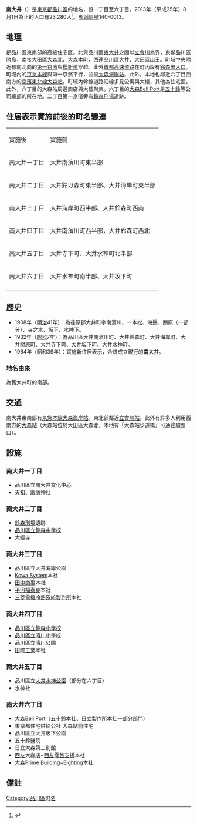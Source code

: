 {{Pathnav|日本|東京都|品川區|frame=1}}
{{Infobox Settlement
|official_name =  南大井
|native_name =
|settlement_type = [[町|町]]
|image_skyline = Isuzu motors head office oomori bell port.JPG
|imagesize = 200px
|image_caption = [[大森Bell_Port|大森Bell Port]]A館
|image_flag =
|image_seal =
| image_map =
| map_caption =
|subdivision_type = [[國家|國家]]
|subdivision_name = [[File:Flag_of_Japan.svg|border]] [[日本|日本]]
|subdivision_type1 = [[都道府縣|都道府縣]]
|subdivision_name1 = [[File:Flag_of_Tokyo_Prefecture.svg|25px]] [[東京都|東京都]]
|subdivision_type2 = [[東京都區部|特別區]]
|subdivision_name2 = [[File:Flag_of_Shinagawa,_Tokyo.svg|25px]] [[品川區|品川區]]
|subdivision_type3 =
|subdivision_name3 =
|established_title =
|established_date =
|government_type =
|leader_title =
|leader_name =
|area_magnitude =
|area_total_sq_mi =
|area_total_km2 =
|area_land_sq_mi =
|area_land_km2 =
|area_urban_sq_mi =
|area_urban_km2 =
|area_metro_km2 =
|area_metro_sq_mi =
|population_as_of= 2013年（平成25年）8月1日
|population_footnotes =
|population_total = 23280
|population_urban =
|population_metro =
|population_density_sq_mi =
|population_density_km2 =
| timezone = [[日本標準時間|JST]]
| utc_offset = +9
|timezone_DST =
|utc_offset_DST =
|latd=|latm=|lats=|latNS=
|longd=|longm=|longs=|longEW=
|elevation_footnotes=
|elevation_m =
|elevation_ft =
|postal_code_type = [[郵遞區號|郵遞區號]]
|postal_code = 140-0013　
|area_code =
|website =
|footnotes =
}}
'''南大井'''（{{jpn|j=南大井|hg=みなみおおい|rm=Higashi-ōi|f=y}}）是[[東京都|東京都]][[品川區|品川區]]的地名，設一丁目至六丁目。2013年（平成25年）8月1日為止的人口有23,280人<ref>{{Cite web |url=http://www.city.shinagawa.tokyo.jp/ct/other000044500/201308a.xls |title=世帯と人口‐例月表 【地区別、町丁別、地域センター別】 2013年8月1日現在 |accessdate=2013年8月7日 |archive-date=2014年2月23日 |archive-url=https://web.archive.org/web/20140223014045/http://www.city.shinagawa.tokyo.jp/ct/other000044500/201308a.xls |dead-url=no }}</ref>。[[郵遞區號|郵遞區號]]140-0013。

== 地理 ==
是品川區東南部的高級住宅區。北與品川區[[東大井|東大井]]之間以[[立會川|立會川]]為界，東鄰品川區[[勝島|勝島]]，南接[[大田區|大田區]][[大森北|大森北]]、[[大森本町|大森本町]]，西連品川區[[大井_(品川區)|大井]]、大田區[[山王_(大田區)|山王]]。町域中央附近有南北向的[[國道15號|第一京濱]]與[[櫻新道|櫻新道]]穿越。此外[[首都高速道路|首都高速道路]]在町內設有[[鈴森出入口|鈴森出入口]]。町域內的[[京急本線|京急本線]]與第一京濱平行，並設[[大森海岸站|大森海岸站]]。此外，本地也鄰近六丁目西南方的[[京濱東北線|京濱東北線]][[大森站_(東京都)|大森站]]。町域內幹線道路沿線多見公寓與大樓，其他為住宅區。此外，六丁目的大森站周邊商店與大樓聚集。六丁目的[[大森Bell_Port|大森Bell Port]]是[[五十鈴|五十鈴]]等公司總部的所在地。二丁目第一京濱旁有[[鈴森刑場|鈴森刑場]]遺跡。

==住居表示實施前後的町名變遷==
{| cellpadding="2"  cellspacing="0" border="1"
|-
|實施後
|實施前
|-
|南大井一丁目
|大井南濱川町東半部
|-
|南大井二丁目
|大井鈴ガ森町東半部、大井海岸町東半部
|-
|南大井三丁目
|大井海岸町西半部、大井鈴森町西南
|-
|南大井四丁目
|大井南濱川町西半部，大井鈴森町西北
|-
|南大井五丁目
|大井寺下町、大井水神町北半部
|-
|南大井六丁目
|大井水神町南半部、大井坂下町
|-
|}

== 歷史 ==
*1908年（[[明治|明治]]41年）：為荏原郡大井町字南濱川、一本松、海邊、關原（一部分）、寺之木、坂下、水神下。
*1932年（[[昭和|昭和]]7年）：為品川區大井南濱川町、大井鈴森町、大井海岸町、大井關原町、大井寺下町、大井坂下町、大井水神町。
*1964年（昭和39年）：實施新住居表示，合併成立現行的'''南大井'''。
=== 地名由來 ===
為舊大井町的南部。

== 交通 ==
南大井東南部有[[京急本線|京急本線]][[大森海岸站|大森海岸站]]。東北部鄰近[[立會川站|立會川站]]。此外有許多人利用西南方的[[大森站_(東京都)|大森站]]（大森站位於大田區大森北，本地有「大森站歩道橋」可通往驗票口）。

== 設施 ==
=== 南大井一丁目 ===
* 品川區立南大井文化中心
*[[天祖、諏訪神社|天祖、諏訪神社]]

=== 南大井二丁目 ===
* [[鈴森刑場|鈴森刑場]]遺跡
* [[品川區立鈴森中學校|品川區立鈴森中學校]]
* 大經寺

=== 南大井三丁目 ===
* 品川區立大井海岸公園
*[[Kowa_System|Kowa System]]本社
*[[田中商事|田中商事]]本社
*[[平河福泰克|平河福泰克]]本社
*[[三菱電機冷熱系統製作所|三菱電機冷熱系統製作所]]本社

=== 南大井四丁目 ===
* [[品川區立鈴森小學校|品川區立鈴森小學校]]
* [[品川區立濱川小學校|品川區立濱川小學校]]
* 品川區立濱川公園
*[[田町工業|田町工業]]本社

=== 南大井五丁目 ===
* 品川區立[[大井水神公園|大井水神公園]]（部分在六丁目）
* 水神社

=== 南大井六丁目 ===
* [[大森Bell_Port|大森Bell Port]]（[[五十鈴|五十鈴]]本社、[[日立製作所|日立製作所]]本社一部分部門）
* 東京都住宅供給公社 大森站前住宅
* 品川區立大井坂下公園
* 五十鈴醫院
* 日立大森第二別館
* [[西友|西友]]大森店−[[西友零售支援|西友零售支援]]本社
*大森Prime Building−[[Eighting|Eighting]]本社

== 備註 ==
{{reflist}}

{{Commonscat|Minami-Oi, Shinagawa}}
{{品川區的町名}}
{{DEFAULTSORT:Minamioi}}
[[Category:品川區町名|Category:品川區町名]]